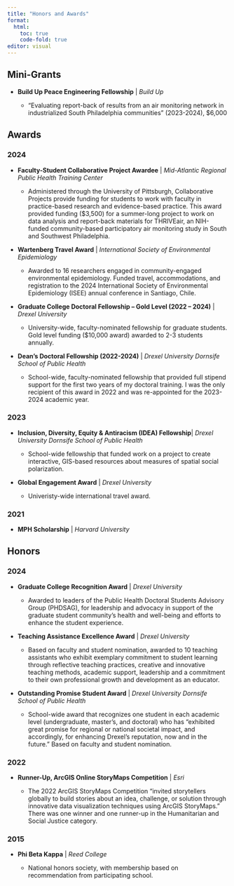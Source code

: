 ```yaml
---
title: "Honors and Awards"
format: 
  html:
    toc: true
    code-fold: true
editor: visual
---
```


## Mini-Grants

-   **Build Up Peace Engineering Fellowship** \| *Build Up*

    -   “Evaluating report-back of results from an air monitoring network in industrialized South Philadelphia communities” (2023-2024), \$6,000

## Awards

### 2024

-   **Faculty-Student Collaborative Project Awardee** \| *Mid-Atlantic Regional Public Health Training Center*

    -   Administered through the University of Pittsburgh, Collaborative Projects provide funding for students to work with faculty in practice-based research and evidence-based practice. This award provided funding (\$3,500) for a summer-long project to work on data analysis and report-back materials for THRIVEair, an NIH-funded community-based participatory air monitoring study in South and Southwest Philadelphia.

-   **Wartenberg Travel Award** \| *International Society of Environmental Epidemiology*

    -   Awarded to 16 researchers engaged in community-engaged environmental epidemiology. Funded travel, accommodations, and registration to the 2024 International Society of Environmental Epidemiology (ISEE) annual conference in Santiago, Chile.

-   **Graduate College Doctoral Fellowship – Gold Level (2022 – 2024)** \| *Drexel University*

    -   University-wide, faculty-nominated fellowship for graduate students. Gold level funding (\$10,000 award) awarded to 2-3 students annually.

-   **Dean's Doctoral Fellowship (2022-2024)** \| *Drexel University Dornsife School of Public Health*

    -   School-wide, faculty-nominated fellowship that provided full stipend support for the first two years of my doctoral training. I was the only recipient of this award in 2022 and was re-appointed for the 2023-2024 academic year.

### 2023

-   **Inclusion, Diversity, Equity & Antiracism (IDEA) Fellowship**\| *Drexel University Dornsife School of Public Health*

    -   School-wide fellowship that funded work on a project to create interactive, GIS-based resources about measures of spatial social polarization.

-   **Global Engagement Award** \| *Drexel University*

    -   Univeristy-wide international travel award.

### 2021

-   **MPH Scholarship** \| *Harvard University*

## Honors

### 2024

-   **Graduate College Recognition Award** \| *Drexel University*

    -   Awarded to leaders of the Public Health Doctoral Students Advisory Group (PHDSAG), for leadership and advocacy in support of the graduate student community’s health and well-being and efforts to enhance the student experience.

-   **Teaching Assistance Excellence Award** \| *Drexel University*

    -   Based on faculty and student nomination, awarded to 10 teaching assistants who exhibit exemplary commitment to student learning through reflective teaching practices, creative and innovative teaching methods, academic support, leadership and a commitment to their own professional growth and development as an educator.

-   **Outstanding Promise Student Award** \| *Drexel University Dornsife School of Public Health*

    -   School-wide award that recognizes one student in each academic level (undergraduate, master’s, and doctoral) who has “exhibited great promise for regional or national societal impact, and accordingly, for enhancing Drexel’s reputation, now and in the future.” Based on faculty and student nomination.

### 2022

-   **Runner-Up, ArcGIS Online StoryMaps Competition** \| *Esri*

    -   The 2022 ArcGIS StoryMaps Competition “invited storytellers globally to build stories about an idea, challenge, or solution through innovative data visualization techniques using ArcGIS StoryMaps.” There was one winner and one runner-up in the Humanitarian and Social Justice category.

### 2015

-   **Phi Beta Kappa** \| *Reed College*

    -   National honors society, with membership based on recommendation from participating school.

